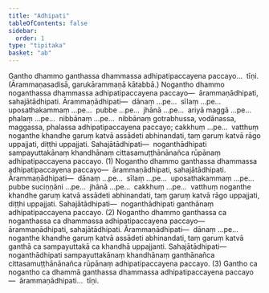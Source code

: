 ```yaml
---
title: "Adhipati"
tableOfContents: false
sidebar:
  order: 1
type: "tipitaka"
basket: "ab"
---
```



<DynamicBreadcrumb />

<Division number="23">

<Paragraph number="1663">
Gantho dhammo ganthassa dhammassa adhipatipaccayena paccayo…  tīṇi. (Ārammaṇasadisā, garukārammaṇā kātabbā.)
</Paragraph>

<Paragraph number="1664">
Nogantho dhammo noganthassa dhammassa adhipatipaccayena paccayo—  ārammaṇādhipati, sahajātādhipati. <Emphasis>Ārammaṇādhipati</Emphasis>—  dānaṃ …pe…  sīlaṃ …pe…  uposathakammaṃ …pe…  pubbe …pe…  jhānā …pe…  ariyā maggā …pe…  phalaṃ …pe…  nibbānaṃ …pe…  nibbānaṃ gotrabhussa, vodānassa, maggassa, phalassa adhipatipaccayena paccayo; cakkhuṃ …pe…  vatthuṃ noganthe khandhe garuṃ katvā assādeti abhinandati, taṃ garuṃ katvā rāgo uppajjati, diṭṭhi uppajjati. <Emphasis>Sahajātādhipati</Emphasis>—  noganthādhipati sampayuttakānaṃ khandhānaṃ cittasamuṭṭhānānañca rūpānaṃ adhipatipaccayena paccayo. (1)
</Paragraph>

<Paragraph number="1665">
Nogantho dhammo ganthassa dhammassa adhipatipaccayena paccayo—  ārammaṇādhipati, sahajātādhipati. <Emphasis>Ārammaṇādhipati</Emphasis>—  dānaṃ …pe…  sīlaṃ …pe…  uposathakammaṃ …pe…  pubbe suciṇṇāni …pe…  jhānā …pe…  cakkhuṃ …pe…  vatthuṃ noganthe khandhe garuṃ katvā assādeti abhinandati, taṃ garuṃ katvā rāgo uppajjati, diṭṭhi uppajjati. <Emphasis>Sahajātādhipati</Emphasis>—  noganthādhipati ganthānaṃ adhipatipaccayena paccayo. (2)
</Paragraph>

<Paragraph number="1666">
Nogantho dhammo ganthassa ca noganthassa ca dhammassa adhipatipaccayena paccayo—  ārammaṇādhipati, sahajātādhipati. <Emphasis>Ārammaṇādhipati</Emphasis>—  dānaṃ …pe…  noganthe khandhe garuṃ katvā assādeti abhinandati, taṃ garuṃ katvā ganthā ca sampayuttakā ca khandhā uppajjanti. <Emphasis>Sahajātādhipati</Emphasis>—  noganthādhipati sampayuttakānaṃ khandhānaṃ ganthānañca cittasamuṭṭhānānañca rūpānaṃ adhipatipaccayena paccayo. (3)
</Paragraph>

</Division>
<Division number="24">

<Paragraph number="1667">
Gantho ca nogantho ca dhammā ganthassa dhammassa adhipatipaccayena paccayo—  ārammaṇādhipati…  tīṇi.
</Paragraph>
</Division>